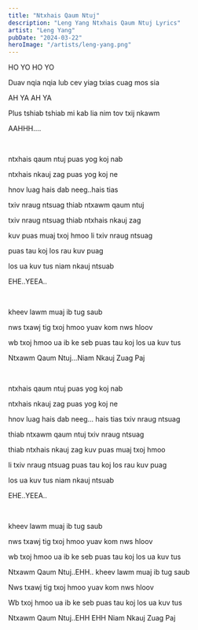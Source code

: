 ```yaml
---
title: "Ntxhais Qaum Ntuj"
description: "Leng Yang Ntxhais Qaum Ntuj Lyrics"
artist: "Leng Yang"
pubDate: "2024-03-22"
heroImage: "/artists/leng-yang.png"
---
```


HO YO HO YO

Duav nqia nqia lub cev yiag txias cuag mos sia

AH YA AH YA

Plus tshiab tshiab mi kab lia nim tov txij nkawm

AAHHH....

<br />

ntxhais qaum ntuj puas yog koj nab

ntxhais nkauj zag puas yog koj ne

hnov luag hais dab neeg..hais tias

txiv nraug ntsuag thiab ntxawm qaum ntuj

txiv nraug ntsuag thiab ntxhais nkauj zag

kuv puas muaj txoj hmoo li txiv nraug ntsuag

puas tau koj los rau kuv puag

los ua kuv tus niam nkauj ntsuab

EHE..YEEA..

<br />

kheev lawm muaj ib tug saub

nws txawj tig txoj hmoo yuav kom nws hloov

wb txoj hmoo ua ib ke seb puas tau koj los ua kuv tus

Ntxawm Qaum Ntuj...Niam Nkauj Zuag Paj

<br />

ntxhais qaum ntuj puas yog koj nab

ntxhais nkauj zag puas yog koj ne

hnov luag hais dab neeg... hais tias txiv nraug ntsuag

thiab ntxawm qaum ntuj txiv nraug ntsuag

thiab ntxhais nkauj zag kuv puas muaj txoj hmoo

li txiv nraug ntsuag puas tau koj los rau kuv puag

los ua kuv tus niam nkauj ntsuab

EHE..YEEA..

<br />

kheev lawm muaj ib tug saub

nws txawj tig txoj hmoo yuav kom nws hloov

wb txoj hmoo ua ib ke seb puas tau koj los ua kuv tus

Ntxawm Qaum Ntuj..EHH.. kheev lawm muaj ib tug saub

Nws txawj tig txoj hmoo yuav kom nws hloov

Wb txoj hmoo ua ib ke seb puas tau koj los ua kuv tus

Ntxawm Qaum Ntuj..EHH EHH Niam Nkauj Zuag Paj

